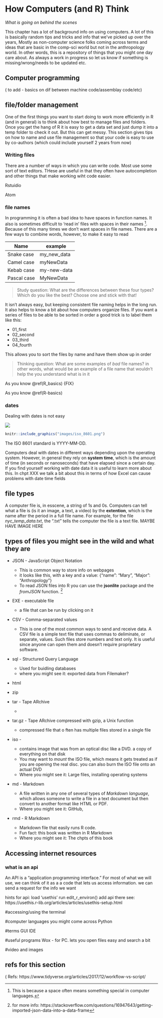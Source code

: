 # How Computers (and R) Think

*What is going on behind the scenes*

This chapter has a lot of background info on using computers. A lot of this is basically random tips and tricks and info that we've picked up over the years, Mostly as non-computer science folks coming across terms and ideas that are basic in the comp-sci world but not in the anthropology world. In other words, this is a repository of things that you might one day care about. As always a work in progress so let us know if something is missing/wrong/needs to be updated etc.


## Computer programming 

( to add - basics on dif between machine code/assemblay code/etc)




## file/folder management

One of the first things you want to start doing to work more efficiently in R (and in general) is to think about how best to manage files and folders. Once you get the hang of R it is easy to get a data set and just dump it into a temp folder to check it out. But this can get messy. This section gives tips on how to name and use file management so that your code is easy to use by co-authors (which could include yourself 2 years from now)


### Writing files

There are a number of ways in which you can write code. Most use some sort of text editors. THese are useful in that they often have autocompletion and other things that make working wiht code easier.

Rstuidio

Atom


### file names

In programming it is often a bad idea to have spaces in function names. It also is sometimes difficult to 'read in' files with spaces in their names ^[This is because a space often means something special in computer languages.]. Because of this many times we don't want spaces in file names. There are a few ways to combine words, however, to make it easy to read

Name       | example
---------- | -----------
Snake case | my_new_data
Camel case | myNewData
Kebab case | my-new-data
Pascal case| MyNewData



> Study question: What are the differences between these four types? Which do you like the best? Choose one and stick with that!

It isn't always easy, but keeping consistent file naming helps in the long run. It also helps to know a bit about how computers organize files. If you want a series of files to be able to be sorted in order a good trick is to label them like this:

* 01_first
* 02_second
* 03_third
* 04_fourth

This allows you to sort the files by name and have them show up in order


> Thinking question: What are some examples of *bad* file names? in other words, what would be an example of a file name that wouldn't help the you understand what is in it


As you know \@ref(R_basics) {FIX}

As you know \@ref(R-basics)



### dates {#dates-04}

Dealing with dates is not easy

![](images/iso_8601.png)

```r
knitr::include_graphics("images/iso_8601.png")
```

The ISO 8601 standard is YYYY-MM-DD.

Computers deal with dates in different ways depending upon the operating system. However, in general they rely on **system time**, which is the amount of time (in seconds or nanoseconds) that have elapsed since a certain day. If you find yourself working with date data it is useful to learn more about this. In chpt XXX we talk a bit about this in terms of how Excel can cause problems with date time fields







## file types

A computer file is, in esscene, a string of 1s and 0s. Computers can tell what a file is (is it an image, a text, a video) by the **extention**, which is the name after the period in a full file name. For example, for the file *nyc_temp_data.txt*, the ".txt" tells the computer the file is a text file.  MAYBE HAVE IMAGE HERE




## types of files you might see in the wild and what they are

* JSON - JavaScript Object Notation 
  + This is common way to store info on webpages
  + it looks like this, with a key and a value: {"name": "Mary", "Major": "Anthropology"}
  + To read JSON files into R you can use the **jsonlite** package and the *fromJSON* function. ^[for more info: https://stackoverflow.com/questions/16947643/getting-imported-json-data-into-a-data-frame] 


* EXE - executable file
  + a file that can be run by clicking on it

* CSV - Comma-separated values
  + This is one of the most common ways to send and receive data. A CSV file is a simple text file that uses commas to deliminate, or separate, values. Such files store numbers and text only. It is useful since anyone can open them and doesn't require proprietary software.
  
  
* sql -  Structured Query Language
  + Used for buidling databases
  + where you might see it: exported data from Filemaker?

* html

* zip

* tar - Tape ARchive
  + 
  

* tar.gz - Tape ARchive compressed with gzip, a Unix function 
  + compressed file that o ften has multiple files stored in a single file

* iso - 
  + contains image that was from an optical disc like a DVD. a copy of everything on that disk
  + You may want to *mount* the ISO file, which means  it gets treated as if you are opening the real disc. you can also burn the ISO file onto an actual DVD
  + Where you might see it:  Large files, installing operating systems
  
* md - Markdown
  + A file written in any one of several types of *Markdown language*, which allows someone to write a file in a text document but then convert to another format like HTML or PDF. 
  + Where you might see it: GitHub,
  
  
* rmd - R Markdown
  + Markdown file that easily runs R code.
  + Fun fact: this book was written in R Markdown
  + Where you might see it: The chpts of this book

## Accessing internet resources


### what is an api

An API is a "application programming interface." For most of what we will use, we can think of it as a a code that lets us access information. we can send a request for the info we want 


hints for api:
load 'usethis'
run edit_r_environ()
add api there
see: https://usethis.r-lib.org/articles/articles/usethis-setup.html

#accessing/using the terminal

#computer languages you might come across
Python

#terms 
GUI
IDE

#useful programs
Wox  - for PC. lets you open files easy and search a bit

#video and images


## refs for this section

( Refs: https://www.tidyverse.org/articles/2017/12/workflow-vs-script/